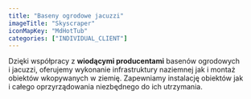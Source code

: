 ```yaml
---
title: "Baseny ogrodowe jacuzzi"
imageTitle: "Skyscraper"
iconMapKey: "MdHotTub"
categories: ["INDIVIDUAL_CLIENT"]
---
```


Dzięki współpracy z&nbsp;**wiodącymi producentami** basenów ogrodowych i&nbsp;jacuzzi, oferujemy wykonanie infrastruktury naziemnej jak i&nbsp;montaż obiektów wkopywanych w&nbsp;ziemię. Zapewniamy instalację obiektów jak i&nbsp;całego oprzyrządowania niezbędnego do ich utrzymania.
